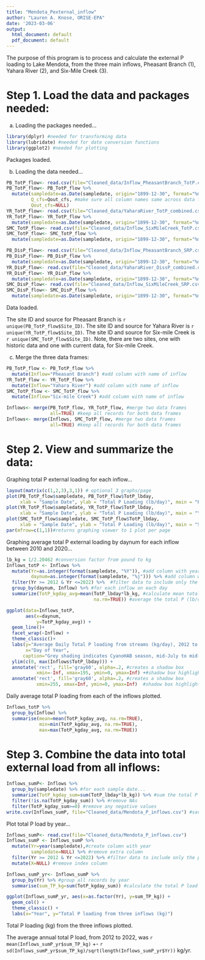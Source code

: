 ```yaml
---
title: "Mendota_Pexternal_inflow"
author: "Lauren A. Knose, ORISE-EPA"
date: '2023-03-06'
output:
  html_document: default
  pdf_document: default
---
```


The purpose of this program is to process and calculate the external P loading
to Lake Mendota, from the three main inflows, Pheasant Branch (1), Yahara River 
(2), and Six-Mile Creek (3). 


# Step 1. Load the data and packages needed:

a) Loading the packages needed...

```r
library(dplyr) #needed for transforming data
library(lubridate) #needed for date conversion functions
library(ggplot2) #needed for plotting
```

Packages loaded.


b) Loading the data needed...

```r
PB_TotP_flow<- read.csv(file="Cleaned_data/Inflow_PheasantBranch_TotP.csv")
PB_TotP_flow<- PB_TotP_flow %>%
  mutate(sampledate=as.Date(sampledate, origin="1899-12-30", format="%m/%d/%Y"),
         Q_cfs=Qout_cfs, #make sure all column names same across data frames
         Qout_cfs=NULL)
YR_TotP_flow<- read.csv(file="Cleaned_data/YaharaRiver_TotP_combined.csv")
YR_TotP_flow<- YR_TotP_flow %>%
  mutate(sampledate=as.Date(sampledate, origin="1899-12-30", format="%m/%d/%Y"))
SMC_TotP_flow<- read.csv(file="Cleaned_data/Inflow_SixMileCreek_TotP.csv")
SMC_TotP_flow<- SMC_TotP_flow %>%
  mutate(sampledate=as.Date(sampledate, origin="1899-12-30", format="%m/%d/%Y"))

PB_DisP_flow<- read.csv(file="Cleaned_data/Inflow_PheasantBranch_SRP.csv")
PB_DisP_flow<- PB_DisP_flow %>%
  mutate(sampledate=as.Date(sampledate, origin="1899-12-30", format="%m/%d/%Y"))
YR_DisP_flow<- read.csv(file="Cleaned_data/YaharaRiver_DissP_combined.csv")
YR_DisP_flow<- YR_DisP_flow %>%
  mutate(sampledate=as.Date(sampledate, origin="1899-12-30", format="%m/%d/%Y"))
SMC_DisP_flow<- read.csv(file="Cleaned_data/Inflow_SixMileCreek_SRP.csv")
SMC_DisP_flow<- SMC_DisP_flow %>%
  mutate(sampledate=as.Date(sampledate, origin="1899-12-30", format="%m/%d/%Y"))
```

Data loaded.

The site ID and source for Pheasant Branch is `r unique(PB_TotP_flow$Site_ID)`.
The site ID and source for Yahara River is `r unique(YR_TotP_flow$Site_ID)`.
The site ID and source for Six-mile Creek is `r unique(SMC_TotP_flow$Site_ID)`.
Note, there are two sites, one with historic data and one with current data, for
Six-mile Creek.

c) Merge the three data frames:

```r
PB_TotP_flow <- PB_TotP_flow %>%
  mutate(Inflow="Pheasant Branch") #add column with name of inflow
YR_TotP_flow <- YR_TotP_flow %>%
  mutate(Inflow="Yahara River") #add column with name of inflow
SMC_TotP_flow <- SMC_TotP_flow %>%
  mutate(Inflow="Six-mile Creek") #add column with name of inflow

Inflows<- merge(PB_TotP_flow, YR_TotP_flow, #merge two data frames
                all=TRUE) #keep all records for both data frames
Inflows<- merge(Inflows, SMC_TotP_flow, #merge two data frames
                all=TRUE) #keep all records for both data frames                
```


# Step 2. View and summarize the data:

Graphing total P external loading for each inflow...

```r
layout(matrix(c(1,2,3),3,1)) # optional 3 graphs/page
plot(PB_TotP_flow$sampledate, PB_TotP_flow$TotP_lbday, 
     xlab = "Sample Date", ylab = "Total P Loading (lb/day)", main = "Pheasant Branch")
plot(YR_TotP_flow$sampledate, YR_TotP_flow$TotP_lbday, 
     xlab = "Sample Date", ylab = "Total P Loading (lb/day)", main = "Yahara River")
plot(SMC_TotP_flow$sampledate, SMC_TotP_flow$TotP_lbday, 
     xlab = "Sample Date", ylab = "Total P Loading (lb/day)", main = "Six-Mile Creek")
par(mfrow=c(1,1))#returns graphing viewer to 1 plot per page
```

Graphing average total P external loading by daynum for each inflow between 2010 and 2020...
```r
lb_kg = 1/2.20462 #conversion factor from pound to kg
Inflows_totP <- Inflows %>%
  mutate(Yr=as.integer(format(sampledate, "%Y")), #add column with year
         daynum=as.integer(format(sampledate, "%j"))) %>% #add column with day number
  filter(Yr >= 2012 & Yr <=2022) %>%  #filter data to include only the past decade
  group_by(daynum, Inflow) %>% #for each inflow on each day
  summarize(TotP_kgday_avg=mean(TotP_lbday*lb_kg, #calculate mean total P (in kg/day)
                                na.rm=TRUE)) #average the total P (lb/day) across the years

ggplot(data=Inflows_totP, 
       aes(x=daynum, 
           y=TotP_kgday_avg)) +
  geom_line()+
  facet_wrap(~Inflow) +
  theme_classic()+
  labs(y="Average Daily Total P loading from streams (kg/day), 2012 to 2022",
       x="Day of Year",
      caption="Grey shading indicates CyanoHAB season, mid-July to mid-Sept.") +
  ylim(c(0, max(Inflows$TotP_lbday))) +
  annotate('rect', fill='gray60', alpha=.2, #creates a shadow box 
           xmin=-Inf, xmax=195, ymin=0, ymax=Inf) +#shadow box highlights CyanoHAB season
  annotate('rect', fill='gray60', alpha=.2, #creates a shadow box 
           xmin=255, xmax=Inf, ymin=0, ymax=Inf)  #shadow box highlights CyanoHAB season
```

Daily average total P loading from each of the inflows plotted.

```r
Inflows_totP %>%
  group_by(Inflow) %>%
  summarise(mean=mean(TotP_kgday_avg, na.rm=TRUE),
            min=min(TotP_kgday_avg, na.rm=TRUE),
            max=max(TotP_kgday_avg, na.rm=TRUE))
```

# Step 3. Combine the data into total external load from all inflows:

```r
Inflows_sumP<- Inflows %>%
  group_by(sampledate) %>% #for each sample date...
  summarize(TotP_kgday_sum=sum(TotP_lbday*lb_kg)) %>% #sum the total P loads for all three inflows
  filter(!is.na(TotP_kgday_sum)) %>% #remove NAs 
  filter(TotP_kgday_sum>=0) #remove any negative values
write.csv(Inflows_sumP, file="Cleaned_data/Mendota_P_inflows.csv") #save as new data file
```

Plot total P load by year...

```r
Inflows_sumP<- read.csv(file="Cleaned_data/Mendota_P_inflows.csv")
Inflows_sumP <- Inflows_sumP %>%
  mutate(Yr=year(sampledate),#create column with year
         sampledate=NULL) %>% #remove extra column
  filter(Yr >= 2012 & Yr <=2022) %>% #filter data to include only the past decade
  mutate(X=NULL) #remove index column

Inflows_sumP_yr<- Inflows_sumP %>%
  group_by(Yr) %>% #group all records by year
  summarise(sum_TP_kg=sum(TotP_kgday_sum)) #calculate the total P load 

ggplot(Inflows_sumP_yr, aes(x=as.factor(Yr), y=sum_TP_kg)) +
  geom_col() +
  theme_classic() +
  labs(x="Year", y="Total P loading from three inflows (kg)") 
```

Total P loading (kg) from the three inflows  plotted.

The average annual total P load, from 2012 to 2022, was 
`r mean(Inflows_sumP_yr$sum_TP_kg)` +- `r sd(Inflows_sumP_yr$sum_TP_kg)/sqrt(length(Inflows_sumP_yr$Yr))` kg/yr. 


